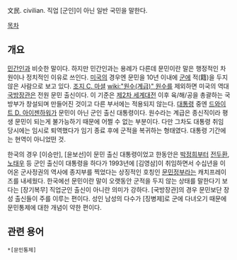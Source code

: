 文民. civilian. 직업 [군인]이 아닌 일반 국민을 말한다. 

[[목차]]
== 개요 ==
[[민간인]]과 비슷한 말이다. 하지만 민간인과는 용례가 다른데 문민이란 말은 행정적인 차원이나 정치적인 이유로 쓰인다. [[미국]]의 경우엔 문민을 10년 이내에 [[군]]에 적(籍)을 두지 않은 사람으로 보고 있다. [[조지 C. 마셜]] [[wiki:"원수(계급)" 원수]]를 제외하면 미국의 역대 [[국방장관]]은 전원 문민 출신이다. 이 기준은 [[제2차 세계대전]] 이후 육/해/공을 총괄하는 국방부가 창설되며 만들어진 것이고 다른 부서에는 적용되지 않는다. [[대통령]] 중엔 [[드와이트 D. 아이젠하워]]가 문민이 아닌 군인 출신 대통령이다. 원수라는 계급은 종신직이라 평생 문민이 되는게 불가능하기 때문에 어쩔 수 없는 부분이다. 다만 그차도 대통령 취임 당시에는 임시로 퇴역했다가 임기 종료 후에 군적을 복귀하는 형태였다. 대통령 기간에는 현역이 아니었떤 것.

한국의 경우 [이승만], [윤보선]이 문민 출신 대통령이었고 한동안은 [[박정희]]부터 [[전두환]], [[노태우]] 등 군인 출신이 대통령을 하다가 1993년에 [김영삼]이 취임하면서 수십년을 이어온 군사정권의 역사에 종지부를 찍었다는 상징적인 호칭인 [[문민정부]]라는 캐치프레이즈를 내세웠다. 한국에선 문민이란 말이 오랫동안 군적을 두지 않는 상태를 말한다기 보다는 [장기복무] 직업군인 출신이 아니란 의미가 강하다. [국방장관]의 경우 문민보단 장성 출신들이 주를 이루는 편이다. 성인 남성의 다수가 [징병제]로 군에 다녀오기 때문에 문민통제에 대한 개념이 약한 편이다.

== 관련 용어 ==
 *[문민통제]
